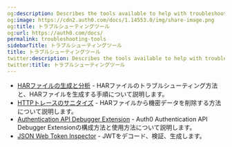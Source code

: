 ```yaml
---
og:description: Describes the tools available to help with troubleshooting.
og:image: https://cdn2.auth0.com/docs/1.14553.0/img/share-image.png
og:title: トラブルシューティングツール
og:url: https://auth0.com/docs/
permalink: troubleshooting-tools
sidebarTitle: トラブルシューティングツール
title: トラブルシューティングツール
twitter:description: Describes the tools available to help with troubleshooting.
twitter:title: トラブルシューティングツール
---
```


* [HARファイルの生成と分析](/troubleshoot/tools/generate-and-analyze-har-files) - HARファイルのトラブルシューティング方法と、HARファイルを生成する手順について説明します。
* [HTTPトレースのサニタイズ](/sanitize-http-traces) - HARファイルから機密データを削除する方法について説明します。
* [Authentication API Debugger Extension](/extensions/authentication-api-debugger-extension) - Auth0 Authentication API Debugger Extensionの構成方法と使用方法について説明します。
* [JSON Web Token Inspector](https://jwt.io/) - JWTをデコード、検証、生成します。